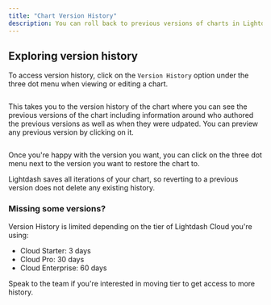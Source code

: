 ```yaml
---
title: "Chart Version History"
description: You can roll back to previous versions of charts in Lightdash. In case you make a mistake or simply want to go back to a previous version of a chart you built, you can easily revert back to previous versions of your charts. It's a great way to keep track of changes and revert back to previous versions if needed.
---
```



## Exploring version history

To access version history, click on the `Version History` option under the three dot menu when viewing or editing a chart.

<Frame>
  <img src="/images/guides/version-history-menu-d335447f04266eedeb691bbe74932a7a.png" alt=""/>
</Frame>

This takes you to the version history of the chart where you can see the previous versions of the chart including information around who authored the previous versions as well as when they were udpated. You can preview any previous version by clicking on it.

<Frame>
  <img src="/images/guides/version-history-explorer-ba442ad1aba9dbbef26fd2b7eff21eef.png" alt=""/>
</Frame>

Once you're happy with the version you want, you can click on the three dot menu next to the version you want to restore the chart to.

<Note>
Lightdash saves all iterations of your chart, so reverting to a previous version does not delete any existing history.
</Note>
<Frame>
  <img src="/images/guides/version-history-selection-9a266ef03efb84ab3567e1ac80eeedab.png" alt=""/>
</Frame>


### Missing some versions?

Version History is limited depending on the tier of Lightdash Cloud you're using:

* Cloud Starter: 3 days
* Cloud Pro: 30 days
* Cloud Enterprise: 60 days

Speak to the team if you're interested in moving tier to get access to more history.
